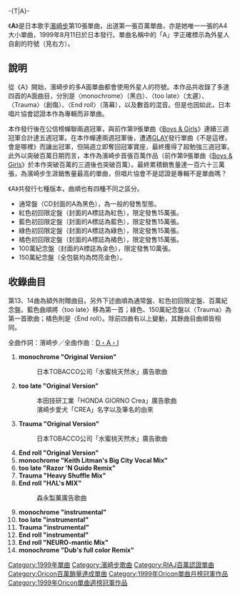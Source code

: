-{T|A}-
{{Single infobox
| Name           = [[File:Logo_aa_title.png|20px]]
| Cover          = A single ayu.png
| Artist         = [[濱崎步|濱崎步]]
| Album          = [[LOVEppears|LOVEppears]]
| A-side         = monochrome<br />too late<br />Trauma<br />End roll
| B-side         = 
| Released       = 1999年8月11日
| Format         = [[CD|CD]]
| Recorded       = 
| Genre          = [[日本流行音樂|日本流行音樂]]
| Length         = 75分58秒
| Label          = [[avex_trax|avex trax]]
| Writer         = [[濱崎步|濱崎步]]<br/>[[長尾大|D･A･I]]
| Producer       = 松浦勝人
| Certification  = * 百萬唱片（[[日本唱片協會|日本唱片協會]]）
| Chart position = * 週間最高1名（[[Oricon|Oricon]]）
* 1999年8月度月間第1名（Oricon）
* 1999年9月度月間第2名（Oricon）
* 1999年10月度月間第9名（Oricon）
* 1999年度年間第3名（Oricon）
| Last single    = [[Boys_&_Girls|Boys & Girls]]<br /> （1999年）
| This single    = '''A'''<br />（1999年）
| Next single    = [[appears|appears]]<br />（1999年）
| Misc           = 
}}

《'''A'''》是日本歌手[[濱崎步|濱崎步]]第10張單曲，出道第一張百萬單曲，亦是她唯一一張的A4大小單曲，1999年8月11日於日本發行。單曲名稱中的「A」字正確標示為外星人自創的符號（見右方）。

== 說明 ==

從《A》開始，濱崎步的多A面單曲都會使用外星人的符號。本作品共收錄了多達四首的A面曲目，分別是〈monochrome〉（黑白）、〈too late〉（太遲）、〈Trauma〉（創傷）、〈End roll〉（落幕），以及數首的混音。但是也因如此，日本唱片協會認證本作為專輯而非單曲。

本作發行後在公信榜蟬聯兩週冠軍，與前作第9張單曲《[[Boys_&_Girls|Boys & Girls]]》連續三週冠軍合計達五週冠軍。在本作蟬連兩週冠軍後，遭遇[[GLAY|GLAY]]發行單曲《不是這裡，會是哪裡》而讓出冠軍，但隔週立即奪回冠軍寶座，最終獲得了超勉強三週冠軍。此外以突破百萬日期而言，本作為濱崎步首張百萬作品（前作第9張單曲《[[Boys_&_Girls|Boys & Girls]]》於本作突破百萬的三週後也突破百萬）。最終累積銷售量達一百六十三萬張，為濱崎步生涯銷售量最高的單曲，但唱片協會不是認證是專輯不是單曲嗎？

《A》共發行七種版本，曲順也有四種不同之區分。
* 通常盤（CD封面的A為黑色），為一般的發售型態。
* 紅色初回限定盤（封面的A標誌為紅色），限定發售15萬張。
* 藍色初回限定盤（封面的A標誌為藍色），限定發售15萬張。
* 綠色初回限定盤（封面的A標誌為綠色），限定發售15萬張。
* 橘色初回限定盤（封面的A標誌為橘色），限定發售15萬張。
* 100萬紀念盤（封面的A標誌為金色），限定發售10萬張。
* 150萬紀念盤（全包裝均為閃亮金色）。

== 收錄曲目 ==
第13、14曲為額外附贈曲目。另外下述曲順為通常盤、紅色初回限定盤、百萬紀念盤。藍色曲順將〈too late〉移為第一首；綠色、150萬紀念盤以〈Trauma〉為第一首歌曲；橘色則是〈End roll〉。除前四曲有以上變動，其餘曲目曲順皆相同。

全曲作詞：濱崎步／全曲作曲：[[長尾大|D・A・I]]
#'''monochrome "Original Version"''' 
#:日本TOBACCO公司「水蜜桃天然水」廣告歌曲
#'''too late "Original Version"''' 
#:本田技研工業「HONDA GIORNO Crea」廣告歌曲
#:濱崎步愛犬「CREA」名字以及筆名的由來
#'''Trauma "Original Version"'''
#:日本TOBACCO公司「水蜜桃天然水」廣告歌曲
#'''End roll "Original Version"'''
#'''monochrome "Keith Litman's Big City Vocal Mix"'''
#'''too late "Razor 'N Guido Remix"'''
#'''Trauma "Heavy Shuffle Mix"'''
#'''End roll "HΛL's MIX"'''
#:森永製菓廣告歌曲
#'''monochrome "instrumental"'''
#'''too late "instrumental"'''
#'''Trauma "instrumental"'''
#'''End roll "instrumental"'''
#'''End roll "NEURO-mantic Mix"'''
#'''monochrome "Dub's full color Remix"'''

{{濱崎步}}
{{Oricon單曲週榜冠軍 (1999年)|1999年8月23日-8月30日,9月13日}}
{{Oricon單曲月榜冠軍 (1990年代後期)|1999年8月}}

[[Category:1999年單曲|Category:1999年單曲]]
[[Category:濱崎步歌曲|Category:濱崎步歌曲]]
[[Category:RIAJ百萬認證單曲|Category:RIAJ百萬認證單曲]]
[[Category:Oricon百萬銷量達成單曲|Category:Oricon百萬銷量達成單曲]]
[[Category:1999年Oricon單曲月榜冠軍作品|Category:1999年Oricon單曲月榜冠軍作品]]
[[Category:1999年Oricon單曲週榜冠軍作品|Category:1999年Oricon單曲週榜冠軍作品]]